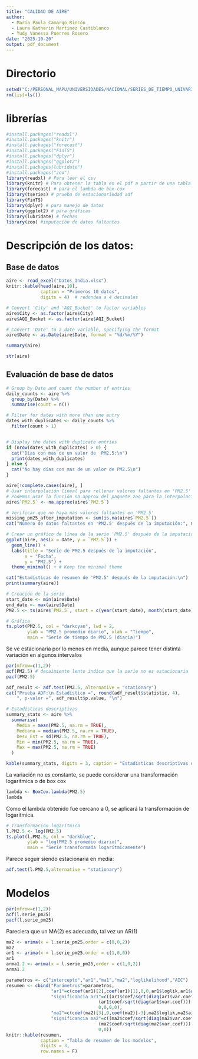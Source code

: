 ```yaml
---
title: "CALIDAD DE AIRE"
author:
  - María Paula Camargo Rincón
  - Laura Katherin Martinez Castiblanco
  - Yudy Vanessa Puerres Rosero
date: "2025-10-20"
output: pdf_document
---
```

# Directorio 
```r
setwd("C:/PERSONAL_MAPU/UNIVERSIDADES/NACIONAL/SERIES_DE_TIEMPO_UNIVARIADAS/TRABAJO")
rm(list=ls())
```


# librerías
```r
#install.packages("readxl")
#install.packages("knitr")
#install.packages("forecast")
#install.packages("FinTS")
#install.packages("dplyr")
#install.packages("ggplot2")
#install.packages(lubridate")
#install.packages("zoo")
library(readxl) # Para leer el csv
library(knitr) # Para obtener la tabla en el pdf a partir de una tabla en r
library(forecast) # para el lambda de box-cox
library(tseries) # prueba de estacionariedad adf
library(FinTS)
library(dplyr) # para manejo de datos
library(ggplot2) # para gráficas
library(lubridate) # fechas
library(zoo) #imputación de datos faltantes
```

# Descripción de los datos:

## Base de datos
```r
aire <- read_excel("Datos_India.xlsx")
knitr::kable(head(aire,10),
             caption = "Primeros 10 datos",
             digits = 4)  # redondea a 4 decimales
```
```r
# Convert 'City' and 'AQI_Bucket' to factor variables
aire$City <- as.factor(aire$City)
aire$AQI_Bucket <- as.factor(aire$AQI_Bucket)

# Convert 'Date' to a date variable, specifying the format
aire$Date <- as.Date(aire$Date, format = "%d/%m/%Y")

summary(aire)

str(aire)
```
## Evaluación de base de datos
```r
# Group by Date and count the number of entries
daily_counts <- aire %>%
  group_by(Date) %>%
  summarise(count = n())

# Filter for dates with more than one entry
dates_with_duplicates <- daily_counts %>%
  filter(count > 1)


# Display the dates with duplicate entries
if (nrow(dates_with_duplicates) > 0) {
  cat("Días con mas de un valor de  PM2.5:\n")
  print(dates_with_duplicates)
} else {
  cat("No hay días con mas de un valor de PM2.5\n")
}
```
```r
aire[!complete.cases(aire), ]
# Usar interpolación lineal para rellenar valores faltantes en 'PM2.5'
# Podemos usar la función na.approx del paquete zoo para la interpolación lineal.
aire$`PM2.5` <- na.approx(aire$`PM2.5`)

# Verificar que no haya más valores faltantes en 'PM2.5'
missing_pm25_after_imputation <- sum(is.na(aire$`PM2.5`))
cat("Número de datos faltantes en 'PM2.5' después de la imputación:", missing_pm25_after_imputation, "\n")
```
```r
# Crear un gráfico de línea de la serie 'PM2.5' después de la imputación
ggplot(aire, aes(x = Date, y = `PM2.5`)) +
  geom_line() +
  labs(title = "Serie de PM2.5 después de la imputación",
       x = "Fecha",
       y = "PM2.5") +
  theme_minimal() + # Keep the minimal theme

cat("Estadísticas de resumen de 'PM2.5' después de la imputación:\n")
print(summary(aire))
```


```r
# Creación de la serie
start_date <- min(aire$Date)
end_date <- max(aire$Date)
PM2.5 <- ts(aire$`PM2.5`, start = c(year(start_date), month(start_date), day(start_date)), end = c(year(end_date), month(end_date), day(end_date)), frequency = 365)

# Gráfica
ts.plot(PM2.5, col = "darkcyan", lwd = 2,
        ylab = "PM2.5 promedio diario", xlab = "Tiempo",
        main = "Serie de tiempo de PM2.5 (diaria)")

```
Se ve estacionaria por lo menos en media, aunque parece tener distinta variación en algunos intervalos
```r
par(mfrow=c(1,2))
acf(PM2.5) # decaimiento lento indica que la serie no es estacionaria
pacf(PM2.5)
```

```r
adf_result <- adf.test(PM2.5, alternative = "stationary")
cat("Prueba ADF:\n Estadístico =", round(adf_result$statistic, 4),
    ", p-valor =", adf_result$p.value, "\n")
```
```r
# Estadísticas descriptivas
summary_stats <- aire %>%
  summarise(
    Media = mean(PM2.5, na.rm = TRUE),
    Mediana = median(PM2.5, na.rm = TRUE),
    Desv_Est = sd(PM2.5, na.rm = TRUE),
    Min = min(PM2.5, na.rm = TRUE),
    Max = max(PM2.5, na.rm = TRUE)
  )

kable(summary_stats, digits = 3, caption = "Estadísticas descriptivas de PM2.5 ")
```

La variación no es constante, se puede considerar una transformación logaritmica o de box cox
```r
lambda <- BoxCox.lambda(PM2.5)
lambda

```
Como el lambda obtenido fue cercano a 0, se aplicará la transformación de logaritmica.
```r
# Transformación logarítmica
l.PM2.5 <- log(PM2.5)
ts.plot(l.PM2.5, col = "darkblue",
        ylab = "log(PM2.5 promedio diario)",
        main = "Serie transformada logarítmicamente")

```

Parece seguir siendo estacionaria en media:

```r
adf.test(l.PM2.5,alternative = "stationary")
```

# Modelos

```r
par(mfrow=c(1,2))
acf(l.serie_pm25)
pacf(l.serie_pm25)
```
Pareciera que un MA(2) es adecuado, tal vez un AR(1)
```r
ma2 <- arima(x = l.serie_pm25,order = c(0,0,2))
ma2
ar1 <- arima(x = l.serie_pm25,order = c(1,0,0))
ar1
arma1.2 <- arima(x = l.serie_pm25,order = c(1,0,2))
arma1.2
```

```r
parametros <- c("intercepto","ar1","ma1","ma2","loglikelihood","AIC")
resumen <- cbind("Parámetros"=parametros,
                 "ar1"=c(coef(ar1)[2],coef(ar1)[1],0,0,ar1$loglik,ar1$aic),
                 "significancia ar1"=c((ar1$coef/sqrt(diag(ar1$var.coef)))[2],
                                   (ar1$coef/sqrt(diag(ar1$var.coef)))[1],
                                   0,0,0,0),
                 "ma2"=c(coef(ma2)[3],0,coef(ma2)[-3],ma2$loglik,ma2$aic),
                 "significancia ma2"=c((ma2$coef/sqrt(diag(ma2$var.coef)))[3],0,
                                   (ma2$coef/sqrt(diag(ma2$var.coef)))[-3],
                                   0,0))
knitr::kable(resumen,
             caption = "Tabla de resumen de los modelos",
             digits = 3,
             row.names = F)
```